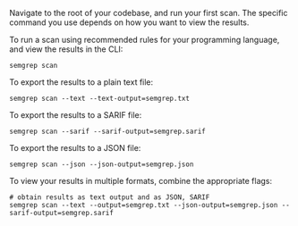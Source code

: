 Navigate to the root of your codebase, and run your first scan. The specific command you use depends on how you want to view the results.

To run a scan using recommended rules for your programming language, and view the results in the CLI:

```console
semgrep scan
```

To export the results to a plain text file:

```console
semgrep scan --text --text-output=semgrep.txt
```

To export the results to a SARIF file:

```console
semgrep scan --sarif --sarif-output=semgrep.sarif
```

To export the results to a JSON file:

```console
semgrep scan --json --json-output=semgrep.json
```

To view your results in multiple formats, combine the appropriate flags:

```console
# obtain results as text output and as JSON, SARIF
semgrep scan --text --output=semgrep.txt --json-output=semgrep.json --sarif-output=semgrep.sarif
```